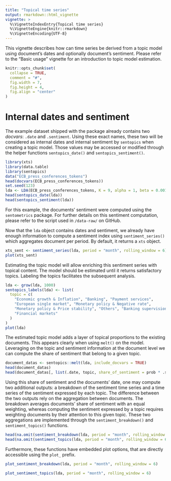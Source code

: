 ```yaml
---
title: "Topical time series"
output: rmarkdown::html_vignette
vignette: >
  %\VignetteIndexEntry{Topical time series}
  %\VignetteEngine{knitr::rmarkdown}
  %\VignetteEncoding{UTF-8}
---
```


This vignette describes how can time series be derived from a topic model using document's dates and optionally document's sentiment. Please refer to the "Basic usage" vignette for an introduction to topic model estimation.

```r
knitr::opts_chunk$set(
  collapse = TRUE,
  comment = "#",
  fig.width = 7,
  fig.height = 4,
  fig.align = "center"
)
```

# Internal dates and sentiment

The example dataset shipped with the package already contains two *docvars*: `.date` and `.sentiment`. Using these exact names, these two will be considered as internal dates and internal sentiment by `sentopics` when creating a topic model. Those values may be accessed or modified through the helper functions `sentopics_date()` and `sentopics_sentiment()`.

```r
library(xts)
library(data.table)
library(sentopics)
data("ECB_press_conferences_tokens")
head(docvars(ECB_press_conferences_tokens))
set.seed(123)
lda <- LDA(ECB_press_conferences_tokens, K = 9, alpha = 1, beta = 0.001)
head(sentopics_date(lda))
head(sentopics_sentiment(lda))
```

For this example, the documents' sentiment were computed using the `sentometrics` package. For further details on this sentiment computation, please refer to the script used in `/data-raw/` on GitHub.

Now that the `lda` object contains dates and sentiment, we already have enough information to compute a sentiment index using `sentiment_series()` which aggregates document per period. By default, it returns a `xts` object.

```r
xts_sent <- sentiment_series(lda, period = "month", rolling_window = 6)
plot(xts_sent)
```

Estimating the topic model will allow enriching this sentiment series with topical content. The model should be estimated until it returns satisfactory topics. Labeling the topics facilitates the subsequent analysis.

```r
lda <- grow(lda, 1000)
sentopics_labels(lda) <- list(
  topic = c(
    "Economic growth & Inflation", "Banking", "Payment services",
    "European single market", "Monetary policy & Negative rate",
    "Monetary policy & Price stability", "Others", "Banking supervision",
    "Financial markets"
  )
)
plot(lda)
```

The estimated topic model adds a layer of topical proportions to the existing documents. This appears clearly when using `melt()` on the model. Leveraging on the topic and sentiment information at the document level we can compute the share of sentiment that belong to a given topic.

```r
document_datas <- sentopics::melt(lda, include_docvars = TRUE)
head(document_datas)
head(document_datas[, list(.date, topic, share_of_sentiment = prob * .sentiment), keyby = ".id"])
```

Using this share of sentiment and the documents' date, one may compute two additional outputs: a breakdown of the sentiment time series and a time series of the sentiment expressed by each topic. The difference between the two outputs rely on the aggregation between documents. The breakdown averages documents' share of sentiment with an equal weighting, whereas computing the sentiment expressed by a topic requires weighting documents by their attention to this given topic. These two aggregations are implemented through the `sentiment_breakdown()` and `sentiment_topics()` functions.

```r
head(na.omit(sentiment_breakdown(lda, period = "month", rolling_window = 6)))
head(na.omit(sentiment_topics(lda, period = "month", rolling_window = 6)))
```

Furthermore, these functions have embedded plot options, that are directly accessible using the `plot_` prefix.

```r
plot_sentiment_breakdown(lda, period = "month", rolling_window = 6)
```

```r
plot_sentiment_topics(lda, period = "month", rolling_window = 6)
```